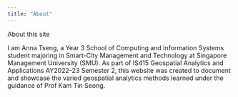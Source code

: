 ```yaml
---
title: "About"
---
```


About this site

I am Anna Tseng, a Year 3 School of Computing and Information Systems student majoring in Smart-City Management and Technology at Singapore Management University (SMU). As part of IS415 Geospatial Analytics and Applications AY2022-23 Semester 2, this website was created to document and showcase the varied geospatial analytics methods learned under the guidance of Prof Kam Tin Seong.
